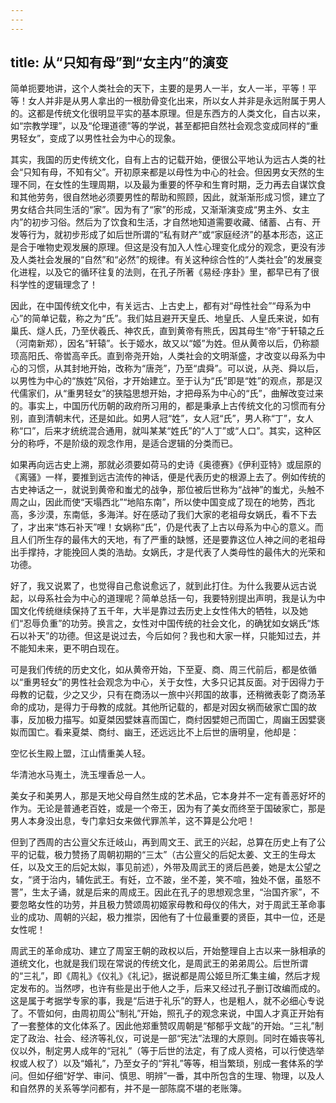 ```yaml
---
---
---
```

title: 从“只知有母”到“女主内”的演变
---




简单扼要地讲，这个人类社会的天下，主要的是男人一半，女人一半，平等！平等！女人并非是从男人拿出的一根肋骨变化出来，所以女人并非是永远附属于男人的。这都是传统文化很明显平实的基本原理。但是东西方的人类文化，自古以来，如“宗教学理”，以及“伦理道德”等的学说，甚至都把自然社会观念变成同样的“重男轻女”，变成了以男性社会为中心的现象。

其实，我国的历史传统文化，自有上古的记载开始，便很公平地认为远古人类的社会“只知有母，不知有父”。开初原来都是以母性为中心的社会。但因男女天然的生理不同，在女性的生理周期，以及最为重要的怀孕和生育时期，乏力再去自谋饮食和其他劳务，很自然地必须要男性的帮助和照顾，因此，就渐渐形成习惯，建立了男女结合共同生活的“家”。因为有了“家”的形成，又渐渐演变成“男主外、女主内”的初步习俗。然后为了饮食和生活，才自然地知道需要收藏、储蓄、占有、开发等行为，就初步形成了如后世所谓的“私有财产”或“家庭经济”的基本形态，这正是合于唯物史观发展的原理。但这是没有加入人性心理变化成分的观念，更没有涉及人类社会发展的“自然”和“必然”的规律。有关这种综合性的“人类社会”的发展变化进程，以及它的循环往复的法则，在孔子所著《易经·序卦》里，都早已有了很科学性的逻辑理念了！

因此，在中国传统文化中，有关远古、上古史上，都有对“母性社会”“母系为中心”的简单记载，称之为“氏”。我们姑且避开天皇氏、地皇氏、人皇氏来说，如有巢氏、燧人氏，乃至伏羲氏、神农氏，直到黄帝有熊氏，因其母生“帝”于轩辕之丘（河南新郑），因名“轩辕”。长于姬水，故又以“姬”为姓。但从黄帝以后，仍称颛顼高阳氏、帝喾高辛氏。直到帝尧开始，人类社会的文明渐盛，才改变以母系为中心的习惯，从其封地开始，改称为“唐尧”，乃至“虞舜”。可以说，从尧、舜以后，以男性为中心的“族姓”风俗，才开始建立。至于认为“氏”即是“姓”的观点，那是汉代儒家们，从“重男轻女”的狭隘思想开始，才把母系为中心的“氏”，曲解改变过来的。事实上，中国历代历朝的政府所习用的，都是秉承上古传统文化的习惯而有分别，直到清朝末代，还是如此。如男人冠“姓”，女人冠“氏”，男人称“丁”，女人称“口”，后来才统统混合通用，就叫某某“姓氏”的“人丁”或“人口”。其实，这种区分的称呼，不是阶级的观念作用，是适合逻辑的分类而已。

如果再向远古史上溯，那就必须要如荷马的史诗《奥德赛》《伊利亚特》或屈原的《离骚》一样，要推到远古流传的神话，便是代表历史的根源上去了。例如传统的古史神话之一，就说到黄帝和蚩尤的战争，那位被后世称为“战神”的蚩尤，头触不周之山，因此而使“天塌西北”“地陷东南”，所以使中国变成了现在的地势，西北高，多沙漠，东南低，多海洋。好在感动了我们大家的老祖母女娲氏，看不下去了，才出来“炼石补天”哩！女娲称“氏”，仍是代表了上古以母系为中心的意义。而且人们所生存的最伟大的天地，有了严重的缺憾，还是要靠这位人神之间的老祖母出手撑持，才能挽回人类的浩劫。女娲氏，才是代表了人类母性的最伟大的光荣和功德。

好了，我又说累了，也觉得自己愈说愈远了，就到此打住。为什么我要从远古说起，以母系社会为中心的道理呢？简单总括一句，我要特别提出声明，我是认为中国文化传统继续保持了五千年，大半是靠过去历史上女性伟大的牺牲，以及她们“忍辱负重”的功劳。换言之，女性对中国传统的社会文化，的确犹如女娲氏“炼石以补天”的功德。但这是说过去，今后如何？我也和大家一样，只能知过去，并不能知未来，更不明白现在。

可是我们传统的历史文化，如从黄帝开始，下至夏、商、周三代前后，都是依循以“重男轻女”的男性社会观念为中心，关于女性，大多只记其反面。对于因得力于母教的记载，少之又少，只有在商汤以一旅中兴邦国的故事，还稍微表彰了商汤革命的成功，是得力于母教的成就。其他所记载的，都是对因女祸而破家亡国的故事，反加极力描写。如夏桀因嬖妺喜而国亡，商纣因嬖妲己而国亡，周幽王因嬖褒姒而国亡。看来夏桀、商纣、幽王，还远远比不上后世的唐明皇，他却是：

空忆长生殿上盟，江山情重美人轻。

华清池水马嵬土，洗玉埋香总一人。

美女子和美男人，那是天地父母自然生成的艺术品，它本身并不一定有善恶好坏的作为。无论是普通老百姓，或是一个帝王，因为有了美女而终至于国破家亡，那是男人本身没出息，专门拿妇女来做代罪羔羊，这不算是公允吧！

但到了西周的古公亶父东迁岐山，再到周文王、武王的兴起，总算在历史上有了公平的记载，极力赞扬了周朝初期的“三太”（古公亶父的后妃太姜、文王的生母太任，以及文王的后妃太姒，事见前述），外带及周武王的贤后邑姜，她是太公望之女，“贤于治内，辅佐武王。有妊，立不跛，坐不差，笑不喧，独处不倨，虽怒不詈”，生太子诵，就是后来的周成王。因此在孔子的思想观念里，“治国齐家”，不要忽略女性的功劳，并且极力赞颂周初姬家母教和母仪的伟大，对于周武王革命事业的成功、周朝的兴起，极力推崇，因他有了十位最重要的贤臣，其中一位，还是女性呢！

周武王的革命成功、建立了周室王朝的政权以后，开始整理自上古以来一脉相承的道统文化，也就是我们现在常说的传统文化，是周武王的弟弟周公。后世所谓的“三礼”，即《周礼》《仪礼》《礼记》，据说都是周公姬旦所汇集主编，然后才规定发布的。当然啰，也许有些是出于他人之手，后来又经过孔子删订改编而成的。这是属于考据学专家的事，我是“后进于礼乐”的野人，也是粗人，就不必细心专说了。不管如何，由周初周公“制礼”开始，照孔子的观念来说，中国人才真正开始有了一套整体的文化体系了。因此他郑重赞叹周朝是“郁郁乎文哉”的开始。“三礼”制定了政治、社会、经济等礼仪，可说是一部“宪法”法理的大原则。同时在婚丧等礼仪以外，制定男人成年的“冠礼”（等于后世的法定，有了成人资格，可以行使选举权或人权了）以及“婚礼”，乃至女子的“笄礼”等等，相当繁琐，别成一套体系的学问。但如仔细“好学、审问、慎思、明辨”一番，其中所包含的生理、物理，以及人和自然界的关系等学问都有，并不是一部陈腐不堪的老账簿。